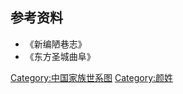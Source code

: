 {{Lead missing|time=2020-04-17T23:35:40+00:00}}
<center>
{{chart/start}}
{{chart|border=0 | | | | | | | | | | | | | | | | | | |:| ado | |ado=过继 }}
{{chart | | | | | | | | | | | | | Kz | Kz=[[颜回|颜回]]}}
{{chart | | | | | | | | | | | | | |!|}}
{{chart | | | | | | | | | | | | | Li |Li=[[颜歆|颜歆]]}}
{{chart | | | | | | | | | | | | | |!|}}
{{chart | | | | | | | | | | | | | Ji |Ji=[[颜俭|颜俭]]}}
{{chart | | | | | | | | | | | | | |!|}}
{{chart | | | | | | | | | | | | | Ba |Ba=[[颜威|颜威]]}}
{{chart | | | | | | | | | | | | | |!|}}
{{chart | | | | | | | | | | | | | Qi |Qi=[[颜芃|颜芃]]}}
{{chart | | | | | | | | | | | | | |!|}}
{{chart | | | | | | | | | | | | | Ji |Ji=[[颜亿|颜亿]]}}
{{chart | | | | | | | | | | | | | |!|}}
{{chart | | | | | | | | | | | | | Ch |Ch=[[颜岵|颜岵]]}}
{{chart | | | | | | | | | | | | | |!|}}
{{chart | | | | | | | | | | | | | Qi |Qi=[[颜卸|颜卸]]}}
{{chart | | | | | | | | | | | | | |!|}}
{{chart | | | | | | | | | | | | | Su |Su=[[颜誉|颜誉]]}}
{{chart | | | | | | | | | | | | | |!|}}
{{chart | | | | | | | | | | | | | Ya |Ya=[[颜产|颜产]]}}
{{chart | | | | | | | | | | | | | |!|}}
{{chart | | | | | | | | | | | | | Xi |Xi=[[颜异|颜异]]}}
{{chart | | | | | | | | | | | | | |!|}}
{{chart | | | | | | | | | | | | | Zh |Zh=[[颜愚|颜愚]]}}
{{chart | | | | | | | | | | | | | |!|}}
{{chart | | | | | | | | | | | | | Yi |Yi=[[颜逵|颜逵]]}}
{{chart | | | | | | | | | | | | | |!|}}
{{chart | | | | | | | | | | | | | Fu |Fu=[[颜肆|颜肆]]}}
{{chart | | | | | | | | | | | | | |!|}}
{{chart | | | | | | | | | | | | | Yi |Yi=[[颜衷|颜衷]]}}
{{chart | | | | | | | | | | | | | |!|}}
{{chart | | | | | | | | | | | | | Xi |Xi=[[颜凯|颜凯]]}}
{{chart | | | | | | | | | | | | | |!|}}
{{chart | | | | | | | | | | | | | Ch |Ch=[[颜邃|颜邃]]}}
{{chart | | | | | | | | | | | | | |!|}}
{{chart | | | | | | | | | | | | | Lz |Lz=[[颜龠|颜龠]]}}
{{chart | | | | | | | | | | | | | |!|}}
{{chart | | | | | | | | | | | | | Wt |Wt=[[颜绰|颜绰]]}}
{{chart | | | | | | | | | | | | | |!|}}
{{chart | | | | | | | | | | | | | Qu |Qu=[[颜凖|颜凖]]}}
{{chart | | | | | | | | | | | | | |!|}}
{{chart | | | | | | | | | | | | | Zs |Zs=[[颜阮|颜阮]]}}
{{chart | | | | | | | | | | | | | |!|}}
{{chart | | | | | | | | | | | | | Dl |Dl=[[颜亮|颜亮]]}}
{{chart | | | | | | | | | | | | | |!|}}
{{chart | | | | | | | | | | | | | Cj |Cj=[[颜敫|颜敫]]}}
{{chart | | | | | | | | | |,|-|-|-|(|}}
{{chart | | | | | | | | | Fe | | Sh |Fe=[[颜斐|颜斐]]|Sh=[[颜盛|颜盛]]}}
{{chart | | | | | |,|-|-|-|(| | | |!|}}
{{chart | | | | | Lu | | Hu | | Qi |Lu=[[颜鲁|颜鲁]]|Hu=[[颜欢|颜欢]]|Qi=[[颜钦|颜钦]]}}
{{chart | | | | | | | | | | | | | |!|}}
{{chart | | | | | | | | | | | | | Mo |Mo=[[颜默|颜默]]}}
{{chart | | | | | |,|-|-|-|v|-|-|-|(|}}
{{chart | | | | | Ji | | Ni | | Ha |Ji=[[颜畿|颜畿]]|Ni=[[颜辇|颜辇]]|Ha=[[颜含|颜含]]}}
{{chart | | | | | | | | | | | | | |!|}}
{{chart | | | | | | | | | | | | | Ce |Ce=[[颜髦|颜髦]]}}
{{chart | | | | | | | | | | | | | |!|}}
{{chart | | | | | | | | | | | | | Zh |Zh=[[颜綝|颜綝]]}}
{{chart | | | | | | | | | | | | | |!|}}
{{chart | | | | | | | | | | | | | Zj |Zj=[[颜靖之|颜靖之]]}}
{{chart | | | | | | | | | | | | | |!|}}
{{chart | | | | | | | | | | | | | Gs |Gs=[[颜腾之|颜腾之]]}}
{{chart | | | | | | | | | |,|-|-|-|(|}}
{{chart | | | | | | | | | Xz | | Bz |Xz=[[颜兴之|颜兴之]]|Bz=[[颜炳之|颜炳之]]}}
{{chart | | | | | | | | | |!| | | |!|}}
{{chart | | | | | | | | | De | | Jy |De=[[颜登|颜登]]|Jy=[[颜见远|颜见远]]}}
{{chart | | | | | | | | | | | | | |!|}}
{{chart | | | | | | | | | | | | | Xi |Xi=[[颜协|颜协]]}}
{{chart | | | | | | | | | |,|-|-|-|(|}}
{{chart | | | | | | | | | Zy | | Zt |Zy=[[颜之仪|颜之仪]]|Zt=[[颜之推|颜之推]]}}
{{chart | | | | | | | | | |!| | | |!|}}
{{chart | | | | | | | | | Ch | | Sl |Ch=[[颜昶|颜昶]]|Sl=[[颜思鲁|颜思鲁]]}}
{{chart | | | | | | | | | | | | | |)|-|-|-|.|}}
{{chart | | | | | | | | | | | | | Sg | | Ql |Sg=[[颜师古|颜师古]]|Ql=[[颜勤礼|颜勤礼]]}}
{{chart | | | | | | | | | | | | | |!| | | |!|}}
{{chart | | | | | | | | | | | | | Qt | | Zf |Qt=[[颜趋庭|颜趋庭]]|Zf=[[颜昭甫|颜昭甫]]}}
{{chart | | | | | | | | | | | | | |!| | | |)|-|-|-|.|}}
{{chart | | | | | | | | | | | | | Sg | | Ys | | Wz |Sg=[[颜尚宾|颜尚宾]]|Ys=[[颜元孙|颜元孙]]|Wz=[[颜惟贞|颜惟贞]]}}
{{chart | | | | | | | | | | | | | |!| | | |!| | | |!| }}
{{chart | | | | | | | | | | | | | Di | | Gq | | Zq |Di=[[颜鼎|颜鼎]]|Gq=[[颜杲卿|颜杲卿]]|Zq=[[颜真卿|颜真卿]]}}
{{chart | | | | | | | | | | | | | |!|}}
{{chart | | | | | | | | | | | | | Ti |Ti=[[颜迢|颜迢]]}}
{{chart | | | | | | | | | | | | | |!|}}
{{chart | | | | | | | | | | | | | Cz |Cz=[[颜传贽|颜传贽]]}}
{{chart | | | | | | | | | | | | | |!|}}
{{chart | | | | | | | | | | | | | Mi |Mi=[[颜旻|颜旻]]}}
{{chart | |,|-|-|-|v|-|-|-|-|-|-|-|(|}}
{{chart | Jz | | Ju | | | | | | Jy |Jz=[[颜君则|颜君则]]|Ju=[[颜君佐|颜君佐]]|Jy=[[颜君雅|颜君雅]]}}
{{chart | | | | | |!| | | |,|-|-|-|(|}}
{{chart | | | | | Ww | | Wy | | Wd |Ww=[[颜文威|颜文威]]|Wy=[[颜文蕴|颜文蕴]]|Wd=[[颜文铎|颜文铎]]}}
{{chart | | | | | |!| | | |!| | | |!|}}
{{chart | | | | | Cy | | Sh | | Ka |Cy=[[颜承祐|颜承祐]]|Sh=[[颜涉|颜涉]]|Ka=[[颜衎|颜衎]]}}
{{chart | |,|-|-|-|(| | | | | | | |!|}}
{{chart | Cd | | Zc | | | | | | Ch |Cd=[[颜崇德|颜崇德]]|Zc=[[颜仲昌|颜仲昌]]|Ch=[[颜柽|颜柽]]}}
{{chart | | | | | |!| | | | | | | |!|}}
{{chart | | | | | Tc | | | | | | Du |Tc=[[颜太初|颜太初]]|Du=[[颜端|颜端]]}}
{{chart | | | | | |!| | | | | | | |)|-|-|-|.|}}
{{chart | | | | | Fu | | | | | | Ji | | Sh |Fu=[[颜复|颜复]]|Ji=[[颜继|颜继]]|Sh=颜希}}
{{chart | | | | | |!| | | | | | | |!| | | |!|}}
{{chart | | | | | Ya | | | | | | Ch | | Ji |Ya=[[颜峣|颜峣]]|Ch=[[颜昌|颜昌]]|Ji=颜经}}
{{chart | | | | | |,|-|-|-|v|-|-|-|(| | | |!|}}
{{chart | | | | | Ch | | Yu | | Qi | | Ro |Ch=[[颜成|颜成]]|Yu=[[颜元_(曲阜)|颜元]]|Qi=[[颜擎|颜擎]]|Ro=颜荣}}
{{chart | | | | | | | | | | | | | |!| | | |!|}}
{{chart | | | | | | | | | | | | | Ji | | Re |Ji=[[颜价|颜价]]|Re=颜仁}}
{{chart | | | | | | | | | | | | | |!| | | |!|}}
{{chart | | | | | | | | | | | | | Sh | | Jh |Sh=[[颜顺|颜顺]]|Jh=颜璋}}
{{chart | | | | | | | | | | | | | |!| | | |!|}}
{{chart | | | | | | | | | | | | | Ba | | Zh |Ba=[[颜宝_(曲阜)|颜宝]]|Zh=颜忠}}
{{chart | | | | | |,|-|-|-|v|-|-|-|(| | | |!|}}
{{chart | | | | | He | | Sh | | Ch | | Yu |He=[[颜和|颜和]]|Sh=[[颜术|颜术]]|Ch=[[颜椿|颜椿]]|Yu=颜稢}}
{{chart | | | | | | | | | |,|-|-|-|(| | | |!|}}
{{chart | | | | | | | | | Zc | | Zm | | Zj |Zc=[[颜之才|颜之才]]|Zm=[[颜之美|颜之美]]|Zj=颜之纪}}
{{chart | | | | | |,|-|-|-|v|-|-|-|(| | | |!|}}
{{chart | | | | | Hu | | Xi | | Ch | | Un |Hu=[[颜涣|颜涣]]|Xi=[[颜瀼|颜瀼]]|Ch=[[颜池|颜池]]|Un=顏潤}}
{{chart | | | | | | | | | | | | | |!| | | |!|}}
{{chart | | | | | | | | | | | | | Qu | | Un |Qu=[[颜拳|颜拳]]|Un=顏橉}}
{{chart | | | | | | | | | | | | | |!| | | |!|}}
{{chart | | | | | | | | | | | | | Xr | | Xh |Xr=[[颜希仁|颜希仁]]|Xh=[[颜希惠|颜希惠]]}}
{{chart | | | | | | | | | | | | | |!|}}
{{chart | | | | | | | | | | | | | Yi |Yi=[[颜议|颜议]]}}
{{chart | | | | | | | | | | | | | |!|}}
{{chart | | | | | | | | | | | | | Gh |Gh=[[颜公鋐|颜公鋐]]}}
{{chart | | | | | | | | | |,|-|-|-|(|}}
{{chart | | | | | | | | | Cd | | Cl |Cd=[[颜重德|颜重德]]|Cl=[[颜重礼|颜重礼]]}}
{{chart | | | | | | | | | |!| | | |!|}}
{{chart | | | | | | | | | Cz | | Zx |Cz=[[颜从祖|颜从祖]]|Zx=[[颜肇先|颜肇先]]}}
{{chart | | | | | | | | | | | | | |!|}}
{{chart | | | | | | | | | | | | | Ss |Ss=[[颜嗣慎|颜嗣慎]]}}
{{chart | | | | | | | | | | | | | |)|-|-|-|.|}}
{{chart | | | | | | | | | | | | | Yz | | Yo |Yz=[[颜胤宗|颜胤宗]]|Yo=[[颜胤祚|颜胤祚]]}}
{{chart | | | | | | | | | | | | | |)|-|-|-|.|}}
{{chart | | | | | | | | | | | | | Bz | | Bl |Bz=[[颜伯贞|颜伯贞]]|Bl=[[颜伯廉|颜伯廉]]}}
{{chart | | | | | | | | | | | | | |!|}}
{{chart | | | | | | | | | | | | | Gl |Gl=[[颜光鲁|颜光鲁]]}}
{{chart | | | | | | | | | |,|-|-|-|(|}}
{{chart | | | | | | | | | St | | Sx |St=[[颜绍统|颜绍统]]|Sx=[[颜绍绪|颜绍绪]]}}
{{chart | | | | | | | | | | | | | |)|-|-|-|-|-|-|-|.|}}
{{chart | | | | | | | | | | | | | Mh | | | | | | Ma |Mh=[[颜懋衡|颜懋衡]]|Ma=颜懋行}}
{{chart | | | | | | | | | |,|-|-|-|(| | | | | | | |!|}}
{{chart | | | | | | | | | Cw | | Cf | | | | | | Mo |Cw=[[颜崇文|颜崇文]]|Cf=[[颜崇敷|颜崇敷]]|Mo=□}}
{{chart | | | | | | | | | |,|-|-|-|+|-|-|-|.| | | |!|}}
{{chart | | | | | | | | | Hl | | Hz | | Hx | | Mo |Hl=[[颜怀礼|颜怀礼]]|Hz=[[颜怀襗|颜怀襗]]|Hx=颜怀禧|Mo=□}}
{{chart | | | | | |,|-|-|-|(| | | |!| | | |!| | | |!|}}
{{chart | | | | | Sj | | Sy | | Sc | | Sz | | Mo |Sj=颜士基|Sy=颜士塤|Sc=[[颜士埰|颜士埰]]|Sz=颜士庄|Mo=□}}
{{chart | | | | | | | | | | | | | |L|~|~|7|!| | | |!|}}
{{chart | | | | | | | | | | | | | | | | | Xx | | Xz |Xx=[[颜锡嘏|颜锡嘏]]|Xz=颜锡璋}}
{{chart | | | | | | | | | | | | | |,|-|-|-|(| | | |!|}}
{{chart | | | | | | | | | | | | | Zy | | Zj | | Zq |Zy=[[颜振佑|颜振佑]]|Zj=[[颜振吉|颜振吉]]|Zq=颜振淇}}
{{chart | | | | | | | | | | | | | |L|~|~|~|~|~|~|7|!|}}
{{chart | | | | | | | | | | | | | | | | | | | | | Cy |Cy=[[颜承裔|颜承裔]]}}
{{chart | | | | | | | | | | | | | | | | | | | | | |!|}}
{{chart | | | | | | | | | | | | | | | | | | | | | Jy |Jy=[[颜景堉|颜景堉]]}}
{{chart | | | | | | | | | | | | | | | | | | | | | |!|}}
{{chart | | | | | | | | | | | | | | | | | | | | | Sy |Sy=[[颜世镛|颜世镛]]}}
{{chart | | | | | | | | | | | | | | | | | | | | | |!|}}
{{chart | | | | | | | | | | | | | | | | | | | | | Th |Th=[[颜廷汉|颜廷汉]]}}
{{chart | | | | | | | | | | | | | | | | | | | | | |!|}}
{{chart | | | | | | | | | | | | | | | | | | | | | Bg |Bg=[[颜秉刚|颜秉刚]]}}
{{chart | | | | | | | | | | | | | | | | | | | | | |!|}}
{{chart | | | | | | | | | | | | | | | | | | | | | Pz |Pz=[[颜培郅|颜培郅]]}}
{{chart/end}}
</center>

==参考资料==
*《新编陋巷志》 
*《东方圣城曲阜》

[[Category:中国家族世系图|Category:中国家族世系图]]
[[Category:颜姓|Category:颜姓]]